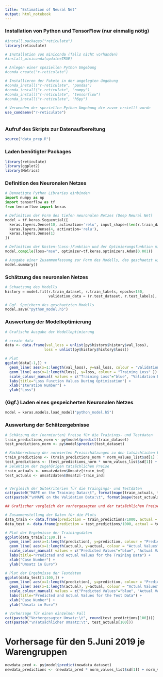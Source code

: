 ---
title: "Estimation of Neural Net"
output: html_notebook
---

### Installation von Python und TensorFlow (nur einmalig nötig)
```{r}
#install.packages("reticulate")
library(reticulate)

# Installation von miniconda (falls nicht vorhanden)
#install_miniconda(update=TRUE)

# Anlegen einer speziellen Python Umgebung
#conda_create("r-reticulate")

# Installieren der Pakete in der angelegten Umgebung
#conda_install("r-reticulate", "pandas")
#conda_install("r-reticulate", "numpy")
#conda_install("r-reticulate", "tensorflow")
#conda_install("r-reticulate", "h5py")
 
# Verwenden der speziellen Python Umgebung die zuvor erstellt wurde
use_condaenv("r-reticulate")



```


### Aufruf des Skripts zur Datenaufbereitung
```{r}
source("data_prep.R")

```


### Laden benötigter Packages
```{r}
library(reticulate)
library(ggplot2)
library(Metrics)

```


### Definition des Neuronalen Netzes
```{python}
# Benoetigte Python Libraries einbinden
import numpy as np
import tensorflow as tf
from tensorflow import keras

# Definition der Form des tiefen neuronalen Netzes (Deep Neural Net)
model = tf.keras.Sequential([
  keras.layers.Dense(10, activation='relu', input_shape=[len(r.train_dataset.keys())]),
  keras.layers.Dense(4, activation='relu'),
  keras.layers.Dense(1)
])

# Definition der Kosten-(Loss-)Funktion und der Optimierungsfunktion mit seinen Hyperparametern
model.compile(loss="mse", optimizer=tf.keras.optimizers.Adam(0.001))

# Ausgabe einer Zusammenfassung zur Form des Modells, das geschaetzt wird (nicht notwendig)
model.summary()


```


### Schätzung des neuronalen Netzes
```{python}
# Schaetzung des Modells
history = model.fit(r.train_dataset, r.train_labels, epochs=150,
                    validation_data = (r.test_dataset, r.test_labels), verbose=0)

# Ggf. Speichern des geschaetzten Modells
model.save("python_model.h5")

```


### Auswertung der Modelloptimierung
```{r}
# Grafische Ausgabe der Modelloptimierung

# create data
data <- data.frame(val_loss = unlist(py$history$history$val_loss),
                  loss = unlist(py$history$history$loss))

# Plot
ggplot(data[-1,]) +
  geom_line( aes(x=1:length(val_loss), y=val_loss, colour = "Validation Loss" )) +
  geom_line( aes(x=1:length(loss), y=loss, colour = "Training Loss" )) +
  scale_colour_manual( values = c("Training Loss"="blue", "Validation Loss"="red") ) +
  labs(title="Loss Function Values During Optimization") +
  xlab("Iteration Number") +
  ylab("Loss") 


```


### (Ggf.) Laden eines gespeicherten Neuronalen Netzes ###
```{python}
model = keras.models.load_model("python_model.h5")

```


### Auswertung der Schätzergebnisse ###
```{r}
# Schätzung der (normierten) Preise für die Trainings- und Testdaten
train_predictions_norm <- py$model$predict(train_dataset)
test_predictions_norm <- py$model$predict(test_dataset)

# Rückberechnung der normierten Preisschätzungen zu den tatsächlichen Preisschätzungen bzw. Preisen
train_predictions <- (train_predictions_norm * norm_values_list$sd[1] ) + norm_values_list$mean[1]
test_predictions <- (test_predictions_norm * norm_values_list$sd[1]) + norm_values_list$mean[1]
# Selektion der zugehörigen tatsächlichen Preise
train_actuals <- umsatzdaten$Umsatz[train_ind]
test_actuals <- umsatzdaten$Umsatz[-train_ind]


# Vergleich der Gütekriterien für die Traingings- und Testdaten
cat(paste0("MAPE on the Training Data:\t", format(mape(train_actuals, train_predictions)*100, digits=3, nsmall=2)))
cat(paste0("\nMAPE on the Validation Data:\t", format(mape(test_actuals, test_predictions)*100, digits=3, nsmall=2)))


```

```{r}

## Grafischer vergleich der vorhergesagten und der tatsächlichen Preise für die Trainings- und Testdaten

# Zusammenstellung der Daten für die Plots
data_train <- data.frame(prediction = train_predictions/1000, actual = train_actuals/1000)
data_test <- data.frame(prediction = test_predictions/1000, actual = test_actuals/1000)

# Plot der Ergebnisse der Trainingsdaten
ggplot(data_train[1:100,]) +
  geom_line( aes(x=1:length(prediction), y=prediction, colour = "Predicted Values" )) +
  geom_line( aes(x=1:length(actual), y=actual, colour = "Actual Values" )) +
  scale_colour_manual( values = c("Predicted Values"="blue", "Actual Values"="red") ) +
  labs(title="Predicted and Actual Values for the Training Data") +
  xlab("Case Number") +
  ylab("Umsatz in Euro") 

# Plot der Ergebnisse der Testdaten
ggplot(data_test[1:100,]) +
  geom_line( aes(x=1:length(prediction), y=prediction, colour = "Predicted Values" )) +
  geom_line( aes(x=1:length(actual), y=actual, colour = "Actual Values" )) +
  scale_colour_manual( values = c("Predicted Values"="blue", "Actual Values"="red") ) +
  labs(title="Predicted and Actual Values for the Test Data") +
  xlab("Case Number") +
  ylab("Umsatz in Euro") 


```

```{r}
# Vorhersage für einen einzelnen Fall
cat(paste0("Vorhergesagter Umsatz:\t", round(test_predictions[100])))
cat(paste0("\nTatsächlicher Umsatz:\t", test_actuals[100]))


```
# Vorhersage für den 5.Juni 2019 je Warengruppen

```{r}

newdata_pred <- py$model$predict(newdata_dataset)
newdata_predictions <- (newdata_pred * norm_values_list$sd[1]) + norm_values_list$mean[1]


```

